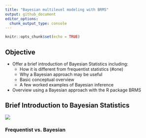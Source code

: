 ```yaml
---
title: "Bayesian multilevel modeling with BRMS"
output: github_document
editor_options: 
  chunk_output_type: console
---
```


```r
knitr::opts_chunk$set(echo = TRUE)
```

## Objective 
* Offer a brief introduction of Bayesian Statistics including:
    * How it is different from frequentist statistics (#one)
    * Why a Bayesian approach may be useful
    * Basic conceptual overview
    * A few worked examples of Bayesian inference
* Overview using a Bayesian approach with the R package BRMS

## Brief Introduction to Bayesian Statistics  
  
![](https://github.com/adowneywall/Tutorials/blob/master/img/bayesianDistributions.png)  
  
 
### Frequentist vs. Bayesian <a name="one"></a>
```r

```

